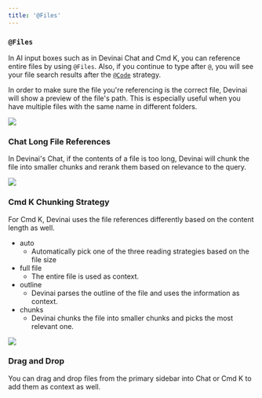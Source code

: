 ```yaml
---
title: '@Files'
---
```


### `@Files`

In AI input boxes such as in Devinai Chat and Cmd K, you can reference entire files by using `@Files`.
Also, if you continue to type after `@`, you will see your file search results after the [`@Code`](/context/@-symbols/@-code) strategy.

In order to make sure the file you're referencing is the correct file, Devinai will show a preview of the file's path. This is especially useful when you have multiple files with the same name in different folders.

<Frame>
    <img src="/images/context/@file.png" />
</Frame>

### Chat Long File References

In Devinai's Chat, if the contents of a file is too long, Devinai will chunk the file into smaller chunks and rerank them based on relevance to the query.

<Frame>
    <img src="/images/context/@file-long-file.png" />
</Frame>

### Cmd K Chunking Strategy

For Cmd K, Devinai uses the file references differently based on the content length as well.

-   auto
    -   Automatically pick one of the three reading strategies based on the file size
-   full file
    -   The entire file is used as context.
-   outline
    -   Devinai parses the outline of the file and uses the information as context.
-   chunks
    -   Devinai chunks the file into smaller chunks and picks the most relevant one.

<Frame>
    <img src="/images/context/@file-cmdk.png" />
</Frame>

### Drag and Drop

You can drag and drop files from the primary sidebar into Chat or Cmd K to add them as context as well.
